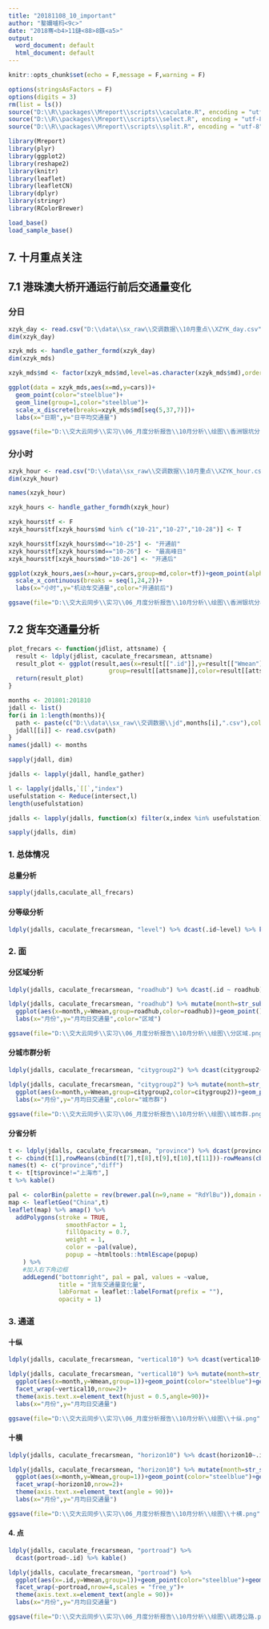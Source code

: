 ```yaml
---
title: "20181108_10_important"
author: "鐜嬭嚧杩<9c>"
date: "2018骞<b4>11鏈<88>8鏃<a5>"
output:
  word_document: default
  html_document: default
---
```


```r
knitr::opts_chunk$set(echo = F,message = F,warning = F)
```

```r
options(stringsAsFactors = F)
options(digits = 3)
rm(list = ls())
source("D:\\R\\packages\\Mreport\\scripts\\caculate.R", encoding = "utf-8")
source("D:\\R\\packages\\Mreport\\scripts\\select.R", encoding = "utf-8")
source("D:\\R\\packages\\Mreport\\scripts\\split.R", encoding = "utf-8")
```

```r
library(Mreport)
library(plyr)
library(ggplot2)
library(reshape2)
library(knitr)
library(leaflet)
library(leafletCN)
library(dplyr)
library(stringr)
library(RColorBrewer)
```

```r
load_base()
load_sample_base()
```

## 7. 十月重点关注


## 7.1 港珠澳大桥开通运行前后交通量变化

### 分日

```r
xzyk_day <- read.csv("D:\\data\\sx_raw\\交调数据\\10月重点\\XZYK_day.csv",stringsAsFactor=F)
dim(xzyk_day)
```

```r
xzyk_mds <- handle_gather_formd(xzyk_day)
dim(xzyk_mds)
```


```r
xzyk_mds$md <- factor(xzyk_mds$md,level=as.character(xzyk_mds$md),order=T)
```


```r
ggplot(data = xzyk_mds,aes(x=md,y=cars))+
  geom_point(color="steelblue")+
  geom_line(group=1,color="steelblue")+
  scale_x_discrete(breaks=xzyk_mds$md[seq(5,37,7)])+
  labs(x="日期",y="日平均交通量")
```

```r
ggsave(file="D:\\交大云同步\\实习\\06_月度分析报告\\10月分析\\绘图\\香洲银坑分日.png",dpi=600,height=4.5,width=9)
```


### 分小时

```r
xzyk_hour <- read.csv("D:\\data\\sx_raw\\交调数据\\10月重点\\XZYK_hour.csv",stringsAsFactor=F)
dim(xzyk_hour)
```

```r
names(xzyk_hour)
```

```r
xzyk_hours <- handle_gather_formdh(xzyk_hour)
```

```r
xzyk_hours$tf <- F
xzyk_hours$tf[xzyk_hours$md %in% c("10-21","10-27","10-28")] <- T
```

```r
xzyk_hours$tf[xzyk_hours$md<="10-25"] <- "开通前"
xzyk_hours$tf[xzyk_hours$md=="10-26"] <- "最高峰日"
xzyk_hours$tf[xzyk_hours$md>"10-26"] <- "开通后"
```

```r
ggplot(xzyk_hours,aes(x=hour,y=cars,group=md,color=tf))+geom_point(alpha=0.7)+geom_line(alpha=0.3)+
  scale_x_continuous(breaks = seq(1,24,2))+
  labs(x="小时",y="机动车交通量",color="开通前后")
```

```r
ggsave(file="D:\\交大云同步\\实习\\06_月度分析报告\\10月分析\\绘图\\香洲银坑分小时.png",dpi=600,height=4.5,width=9)
```


## 7.2 货车交通量分析

```r
plot_frecars <- function(jdlist, attsname) {
  result <- ldply(jdlist, caculate_frecarsmean, attsname)
  result_plot <- ggplot(result,aes(x=result[[".id"]],y=result[["Wmean"]],
                            group=result[[attsname]],color=result[[attsname]]))+geom_point()+geom_line()
  return(result_plot)
}
```


```r
months <- 201801:201810
jdall <- list()
for(i in 1:length(months)){
  path <- paste(c("D:\\data\\sx_raw\\交调数据\\jd",months[i],".csv"),collapse = "")
  jdall[[i]] <- read.csv(path)
}
names(jdall) <- months
```


```r
sapply(jdall, dim)
```

```r
jdalls <- lapply(jdall, handle_gather)
```

```r
l <- lapply(jdalls,`[[`,"index")
usefulstation <- Reduce(intersect,l)
length(usefulstation)
```


```r
jdalls <- lapply(jdalls, function(x) filter(x,index %in% usefulstation))
```

```r
sapply(jdalls, dim)
```


### 1. 总体情况

#### 总量分析

```r
sapply(jdalls,caculate_all_frecars)
```

#### 分等级分析


```r
ldply(jdalls, caculate_frecarsmean, "level") %>% dcast(.id~level) %>% kable()
```

### 2. 面

#### 分区域分析

```r
ldply(jdalls, caculate_frecarsmean, "roadhub") %>% dcast(.id ~ roadhub) %>% kable()
```

```r
ldply(jdalls, caculate_frecarsmean, "roadhub") %>% mutate(month=str_sub(.id,-2,-1)) %>% 
  ggplot(aes(x=month,y=Wmean,group=roadhub,color=roadhub))+geom_point()+geom_line()+
  labs(x="月份",y="月均日交通量",color="区域")
```

```r
ggsave(file="D:\\交大云同步\\实习\\06_月度分析报告\\10月分析\\绘图\\分区域.png",dpi=600,height=4.5,width=9)
```


#### 分城市群分析

```r
ldply(jdalls, caculate_frecarsmean, "citygroup2") %>% dcast(citygroup2~.id) %>% kable()
```

```r
ldply(jdalls, caculate_frecarsmean, "citygroup2") %>% mutate(month=str_sub(.id,-2,-1)) %>% 
  ggplot(aes(x=month,y=Wmean,group=citygroup2,color=citygroup2))+geom_point()+geom_line()+
  labs(x="月份",y="月均日交通量",color="城市群")
```

```r
ggsave(file="D:\\交大云同步\\实习\\06_月度分析报告\\10月分析\\绘图\\城市群.png",dpi=600,height=4.5,width=9)
```


#### 分省分析

```r
t <- ldply(jdalls, caculate_frecarsmean, "province") %>% dcast(province~.id)
t <- cbind(t[1],rowMeans(cbind(t[7],t[8],t[9],t[10],t[11]))-rowMeans(cbind(t[2],t[3],t[4],t[5],t[6])))
names(t) <- c("province","diff")
t <- t[t$province!="上海市",]
t %>% kable()
```


```r
pal <- colorBin(palette = rev(brewer.pal(n=9,name = "RdYlBu")),domain = t$diff)
map <- leafletGeo("China",t)
leaflet(map) %>% amap() %>%
  addPolygons(stroke = TRUE,
                smoothFactor = 1,
                fillOpacity = 0.7,
                weight = 1,
                color = ~pal(value),
                popup = ~htmltools::htmlEscape(popup)
    ) %>%
    #加入右下角边框
    addLegend("bottomright", pal = pal, values = ~value,
              title = "货车交通量变化量",
              labFormat = leaflet::labelFormat(prefix = ""),
              opacity = 1)
```

### 3. 通道

#### 十纵

```r
ldply(jdalls, caculate_frecarsmean, "vertical10") %>% dcast(vertical10~.id) %>% kable()
```

```r
ldply(jdalls, caculate_frecarsmean, "vertical10") %>% mutate(month=str_sub(.id,-2,-1)) %>%
  ggplot(aes(x=month,y=Wmean,group=1))+geom_point(color="steelblue")+geom_line(color="steelblue")+
  facet_wrap(~vertical10,nrow=2)+
  theme(axis.text.x=element_text(hjust = 0.5,angle=90))+
  labs(x="月份",y="月均日交通量")
```

```r
ggsave(file="D:\\交大云同步\\实习\\06_月度分析报告\\10月分析\\绘图\\十纵.png",dpi=600,height=4.5,width=9)
```


#### 十横

```r
ldply(jdalls, caculate_frecarsmean, "horizon10") %>% dcast(horizon10~.id) %>% kable()
```

```r
ldply(jdalls, caculate_frecarsmean, "horizon10") %>% mutate(month=str_sub(.id,-2,-1)) %>%
  ggplot(aes(x=month,y=Wmean,group=1))+geom_point(color="steelblue")+geom_line(color="steelblue")+
  facet_wrap(~horizon10,nrow=2)+
  theme(axis.text.x=element_text(angle = 90))+
  labs(x="月份",y="月均日交通量")
```

```r
ggsave(file="D:\\交大云同步\\实习\\06_月度分析报告\\10月分析\\绘图\\十横.png",dpi=600,height=4.5,width=9)
```


#### 4. 点

```r
ldply(jdalls, caculate_frecarsmean, "portroad") %>% 
  dcast(portroad~.id) %>% kable()
```


```r
ldply(jdalls, caculate_frecarsmean, "portroad") %>% 
  ggplot(aes(x=.id,y=Wmean,group=1))+geom_point(color="steelblue")+geom_line(color="steelblue")+
  facet_wrap(~portroad,nrow=4,scales = "free_y")+
  theme(axis.text.x=element_text(angle = 90))+
  labs(x="月份",y="月均日交通量")
```

```r
ggsave(file="D:\\交大云同步\\实习\\06_月度分析报告\\10月分析\\绘图\\疏港公路.png",dpi=600,height=8,width=14)
```

